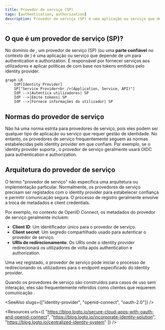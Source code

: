 ```yaml
---
title: Provedor de serviço (SP)
tags: [authentication, authorization]
description: Provedor de serviço (SP) é uma aplicação ou serviço que depende de um identity provider (IdP) para authentication e authorization.
---
```


## O que é um provedor de serviço (SP)?

No domínio de <Ref slug="iam" />, um provedor de serviço (SP) (ou uma **parte confiável** no contexto de <Ref slug="openid-connect" />) é uma aplicação ou serviço que depende de um <Ref slug="identity-provider" /> para authentication e authorization. É responsável por fornecer serviços aos utilizadores e aplicar políticas de <Ref slug="access-control" /> com base nos tokens emitidos pelo identity provider.

```mermaid
graph LR
    IdP[Identity Provider]
    SP["Service Provider<br />(Application, Service, API)"]
    IdP -->|Autentica utilizadores| SP
    IdP -->|Emite tokens| SP
    IdP -->|Fornece informações do utilizador| SP
```

## Normas do provedor de serviço

Não há uma norma estrita para provedores de serviço, pois eles podem ser qualquer tipo de aplicação ou serviço que requer gestão de identidade. No entanto, os provedores de serviço frequentemente seguem as normas estabelecidas pelo identity provider em que confiam. Por exemplo, se o identity provider suporta <Ref slug="openid-connect" />, o provedor de serviço geralmente usará OIDC para authentication e authorization.

## Arquitetura do provedor de serviço

O termo "provedor de serviço" não especifica uma arquitetura ou implementação particular. Normalmente, os provedores de serviço precisam ser registados com o identity provider para estabelecer confiança e permitir comunicação segura. O processo de registro geralmente envolve a troca de metadados e client credentials.

Por exemplo, no contexto de OpenID Connect, os metadados do provedor de serviço geralmente incluem:

- **Client ID**: Um identificador único para o provedor de serviço.
- **Client secret**: Um segredo compartilhado usado para autenticar o provedor de serviço.
- **<Ref slug="redirect-uri">URIs de redirecionamento</Ref>**: Os URIs onde o identity provider redirecionará os utilizadores de volta após authentication e authorization.

Uma vez registado, o provedor de serviço pode iniciar o processo de <Ref slug="authentication" /> redirecionando os utilizadores para o endpoint especificado do identity provider.

Quando os provedores de serviço são construídos para casos de uso sem interação, eles são frequentemente referidos como <Ref slug="client">clientes</Ref> que requerem comunicação <Ref slug="machine-to-machine" />.

<SeeAlso slugs={["identity-provider", "openid-connect", "oauth-2.0"]} />

<Resources
  urls={[
    "https://blog.logto.io/secure-cloud-apps-with-oauth-and-openid-connect",
    "https://blog.logto.io/incorporate-identity-solution",
    "https://blog.logto.io/centralized-identity-system"
  ]}
/>